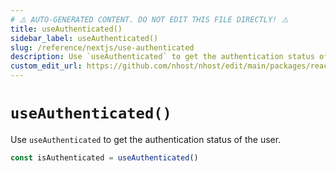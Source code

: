 ```yaml
---
# ⚠️ AUTO-GENERATED CONTENT. DO NOT EDIT THIS FILE DIRECTLY! ⚠️
title: useAuthenticated()
sidebar_label: useAuthenticated()
slug: /reference/nextjs/use-authenticated
description: Use `useAuthenticated` to get the authentication status of the user.
custom_edit_url: https://github.com/nhost/nhost/edit/main/packages/react/src/hooks/common.ts#L119
---
```


# `useAuthenticated()`

Use `useAuthenticated` to get the authentication status of the user.

```ts
const isAuthenticated = useAuthenticated()
```
